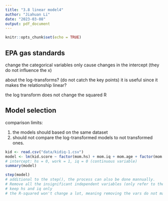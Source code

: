 ```yaml
---
title: "3.8 linear model4"
author: "Jiahuan Li"
date: "2023-03-08"
output: pdf_document
---
```


```r
knitr::opts_chunk$set(echo = TRUE)
```

## EPA gas standards

change the categorical variables only cause changes in the intercept (they do not influence the x)

about the log-transforms? (do not catch the key points) it is useful since it makes the relationship linear?

the log transform does not change the squared R

## Model selection

comparison limits:

1.  the models should based on the same dataset
2.  should not compare the log-transformed models to not transformed ones.

```r
kid <- read.csv("data/kidiq-1.csv")
model <- lm(kid.score ~ factor(mom.hs) + mom.iq + mom.age + factor(mom.work), kid)
# intercept: hs = 0, work = 1, iq = 0 (continuous variable)
summary(model)

step(model)
# additional to the step(), the process can also be done mannually. 
# Remove all the insignificant independent variables (only refer to the p-value, do not consider the squared-R). And run the new model (update the model step by step)
# keep hs and iq only
# the R-squared won't change a lot, meaning removing the vars do not matter
```
